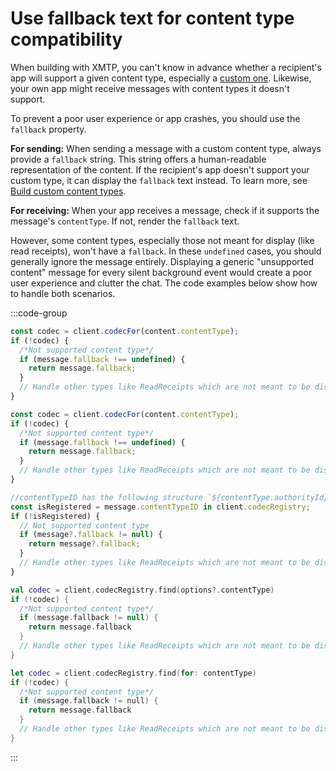 # Use fallback text for content type compatibility

When building with XMTP, you can't know in advance whether a recipient's app will support a given content type, especially a [custom one](/inboxes/content-types/custom). Likewise, your own app might receive messages with content types it doesn't support.

To prevent a poor user experience or app crashes, you should use the `fallback` property.

**For sending:** When sending a message with a custom content type, always provide a `fallback` string. This string offers a human-readable representation of the content. If the recipient's app doesn't support your custom type, it can display the `fallback` text instead. To learn more, see [Build custom content types](/inboxes/content-types/custom).

**For receiving:** When your app receives a message, check if it supports the message's `contentType`. If not, render the `fallback` text.

However, some content types, especially those not meant for display (like read receipts), won't have a `fallback`. In these `undefined` cases, you should generally ignore the message entirely. Displaying a generic "unsupported content" message for every silent background event would create a poor user experience and clutter the chat. The code examples below show how to handle both scenarios.

:::code-group

```js [Browser]
const codec = client.codecFor(content.contentType);
if (!codec) {
  /*Not supported content type*/
  if (message.fallback !== undefined) {
    return message.fallback;
  }
  // Handle other types like ReadReceipts which are not meant to be displayed
}
```

```js [Node]
const codec = client.codecFor(content.contentType);
if (!codec) {
  /*Not supported content type*/
  if (message.fallback !== undefined) {
    return message.fallback;
  }
  // Handle other types like ReadReceipts which are not meant to be displayed
}
```

```jsx [React Native]
//contentTypeID has the following structure `${contentType.authorityId}/${contentType.typeId}:${contentType.versionMajor}.${contentType.versionMinor}`;
const isRegistered = message.contentTypeID in client.codecRegistry;
if (!isRegistered) {
  // Not supported content type
  if (message?.fallback != null) {
    return message?.fallback;
  }
  // Handle other types like ReadReceipts which are not meant to be displayed
}
```

```kotlin [Kotlin]
val codec = client.codecRegistry.find(options?.contentType)
if (!codec) {
  /*Not supported content type*/
  if (message.fallback != null) {
    return message.fallback
  }
  // Handle other types like ReadReceipts which are not meant to be displayed
}
```

```swift [Swift]
let codec = client.codecRegistry.find(for: contentType)
if (!codec) {
  /*Not supported content type*/
  if (message.fallback != null) {
    return message.fallback
  }
  // Handle other types like ReadReceipts which are not meant to be displayed
}
```

:::
